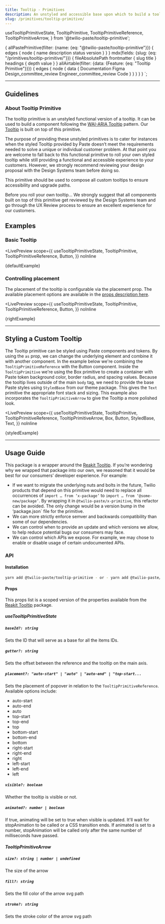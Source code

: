 ```yaml
---
title: Tooltip - Primitives
description: An unstyled and accessible base upon which to build a tooltip.
slug: /primitives/tooltip-primitive/
---
```


  useTooltipPrimitiveState,
  TooltipPrimitive,
  TooltipPrimitiveReference,
  TooltipPrimitiveArrow,
} from '@twilio-paste/tooltip-primitive';

  {
    allPastePrimitive(filter: {name: {eq: "@twilio-paste/tooltip-primitive"}}) {
      edges {
        node {
          name
          description
          status
          version
        }
      }
    }
    mdx(fields: {slug: {eq: "/primitives/tooltip-primitive/"}}) {
      fileAbsolutePath
      frontmatter {
        slug
        title
      }
      headings {
        depth
        value
      }
    }
    allAirtable(filter: {data: {Feature: {eq: "Tooltip Primitive"}}}) {
      edges {
        node {
          data {
            Documentation
            Figma
            Design_committee_review
            Engineer_committee_review
            Code
          }
        }
      }
    }
  }
`;

<ComponentHeader
  name="Tooltip Primitive"
  categoryRoute={SidebarCategoryRoutes.PRIMITIVES}
  githubUrl="https://github.com/twilio-labs/paste/tree/main/packages/paste-core/primitives/tooltip"
  storybookUrl="/?path=/story/primitives-tooltip--simple-tooltip"
  data={props.data.allPastePrimitive.edges}
  packageStatus={props.data.allAirtable.edges}
/>

---

<contentwrapper>

<PageAside data={props.data.mdx} />

<content>

## Guidelines

### About Tooltip Primitive

The tooltip primitive is an unstyled functional version of a tooltip. It can be used to build a component following the [WAI-ARIA Tooltip](https://www.w3.org/TR/wai-aria-practices/#tooltip)
pattern. Our [Tooltip](/components/tooltip) is built on top of this primitive.

The purpose of providing these unstyled primitives is to cater for instances when the styled Tooltip provided by Paste doesn’t meet the requirements needed to solve a unique or individual customer problem.
At that point you are welcome to fall back to this functional primitive to roll your own styled tooltip while still providing a functional and accessible experience to your customers.
However, we strongly recommend reviewing your design proposal with the Design Systems team before doing so.

This primitive should be used to compose all custom tooltips to ensure accessibility and upgrade paths.

<Callout variant="warning">
  <CalloutTitle as="h3">Before you roll your own tooltip...</CalloutTitle>
  <CalloutText>
    We strongly suggest that all components built on top of this primitive get reviewed by the Design Systems team and
    go through the UX Review process to ensure an excellent experience for our customers.
  </CalloutText>
</Callout>

## Examples

### Basic Tooltip

<LivePreview
  scope={{
    useTooltipPrimitiveState,
    TooltipPrimitive,
    TooltipPrimitiveReference,
    Button,
  }}
  noInline
>
  {defaultExample}
</LivePreview>

### Controlling placement

The placement of the tooltip is configurable via the placement prop.
The available placement options are available in the [props description here](#usetooltipprimitivestate).

<LivePreview
  scope={{
    useTooltipPrimitiveState,
    TooltipPrimitive,
    TooltipPrimitiveReference,
    Button,
  }}
  noInline
>
  {rightExample}
</LivePreview>

---

## Styling a Custom Tooltip

The Tooltip primitive can be styled using Paste components and tokens. By using the `as` prop, we can
change the underlying element and combine it with another component. In the example below we're combining
the `TooltipPrimitiveReference` with the Button component. Inside the `TooltipPrimitive` we're using the
Box primitive to create a container with Paste token background color, border radius, and spacing values.
Because the tooltip lives outside of the main `body` tag, we need to provide the base Paste styles using
`StyledBase` from our theme package. This gives the `Text` primitive the appropriate font stack and sizing.
This example also incorporates the `TooltipPrimitiveArrow` to give the Tooltip a more polished look.

<LivePreview
  scope={{
    useTooltipPrimitiveState,
    TooltipPrimitive,
    TooltipPrimitiveReference,
    TooltipPrimitiveArrow,
    Box,
    Button,
    StyledBase,
    Text,
  }}
  noInline
>
  {styledExample}
</LivePreview>

---

## Usage Guide

This package is a wrapper around the [Reakit Tooltip](https://reakit.io/docs/tooltip/). If you’re wondering why we wrapped that package into our own, we reasoned that it would be best for our consumers’ developer experience. For example:

- If we want to migrate the underlying nuts and bolts in the future, Twilio products that depend on this primitive would need to replace all occurrences of `import … from ‘x-package’` to `import … from ‘@some-new/package’`. By wrapping it in `@twilio-paste/x-primitive`, this refactor can be avoided. The only change would be a version bump in the ‘package.json` file for the primitive.
- We can more strictly enforce semver and backwards compatibility than some of our dependencies.
- We can control when to provide an update and which versions we allow, to help reduce potential bugs our consumers may face.
- We can control which APIs we expose. For example, we may chose to enable or disable usage of certain undocumented APIs.

### API

#### Installation

```bash
yarn add @twilio-paste/tooltip-primitive - or - yarn add @twilio-paste/core
```

#### Props

This props list is a scoped version of the properties available from the [Reakit Tooltip](https://reakit.io/docs/tooltip/) package.

##### useTooltipPrimitiveState

##### `baseId?: string`

Sets the ID that will serve as a base for all the items IDs.

##### `gutter?: string`

Sets the offset between the reference and the tooltip on the main axis.

##### `placement?: "auto-start" | "auto" | "auto-end" | "top-start...`

Sets the placement of popover in relation to the `TooltipPrimitiveReference`. Available options include:

- auto-start
- auto-end
- auto
- top-start
- top-end
- top
- bottom-start
- bottom-end
- bottom
- right-start
- right-end
- right
- left-start
- left-end
- left

##### `visible?: boolean`

Whether the tooltip is visible or not.

##### `animated?: number | boolean`

If true, animating will be set to true when visible is updated. It'll wait for stopAnimation to be called or a CSS transition ends. If animated is set to a number, stopAnimation will be called only after the same number of milliseconds have passed.

##### TooltipPrimitiveArrow

##### `size?: string | number | undefined`

The size of the arrow

##### `fill?: string`

Sets the fill color of the arrow svg path

##### `stroke?: string`

Sets the stroke color of the arrow svg path

<ChangelogRevealer>
  <Changelog />
</ChangelogRevealer>

</content>

</contentwrapper>
